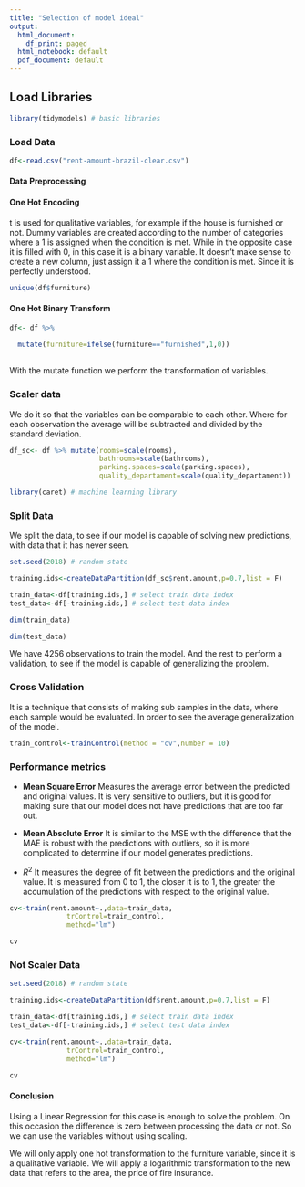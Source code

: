 ---
title: "Selection of model ideal"
output:
  html_document:
    df_print: paged
  html_notebook: default
  pdf_document: default
---

## **Load Libraries**

```{r message=FALSE, warning=FALSE}
library(tidymodels) # basic libraries
```


### **Load Data**


```{r}
df<-read.csv("rent-amount-brazil-clear.csv")
```


#### **Data Preprocessing**


#### **One Hot Encoding**




t is used for qualitative variables, for example if the house is furnished or not. Dummy variables are created according to the number of categories where a 1 is assigned when the condition is met. While in the opposite case it is filled with 0, in this case it is a binary variable. It doesn't make sense to create a new column, just assign it a 1 where the condition is met. Since it is perfectly understood.





```{r}
unique(df$furniture)
```

#### **One Hot Binary Transform**

```{r}
df<- df %>%
  
  mutate(furniture=ifelse(furniture=="furnished",1,0)) 
 
```




With the mutate function we perform the transformation of variables.






### **Scaler data**



We do it so that the variables can be comparable to each other. Where for each observation the average will be subtracted and divided by the standard deviation.


```{r}
df_sc<- df %>% mutate(rooms=scale(rooms),
                      bathrooms=scale(bathrooms),
                      parking.spaces=scale(parking.spaces),
                      quality_departament=scale(quality_departament))
```


```{r message=FALSE, warning=FALSE}
library(caret) # machine learning library
```

### **Split Data**



We split the data, to see if our model is capable of solving new predictions, with data that it has never seen.




```{r}
set.seed(2018) # random state

training.ids<-createDataPartition(df_sc$rent.amount,p=0.7,list = F)

train_data<-df[training.ids,] # select train data index
test_data<-df[-training.ids,] # select test data index
```


```{r}
dim(train_data)
```
```{r}
dim(test_data)
```




We have 4256 observations to train the model. And the rest to perform a validation, to see if the model is capable of generalizing the problem.



### **Cross Validation**



It is a technique that consists of making sub samples in the data, where each sample would be evaluated. In order to see the average generalization of the model.







```{r message=FALSE, warning=FALSE}
train_control<-trainControl(method = "cv",number = 10)
```

### **Performance metrics**



* **Mean Square Error**  Measures the average error between the predicted and original values. It is very sensitive to outliers, but it is good for making sure that our model does not have predictions that are too far out.



* **Mean Absolute Error** It is similar to the MSE with the difference that the MAE is robust with the predictions with outliers, so it is more complicated to determine if our model generates predictions.



* $R^2$ It measures the degree of fit between the predictions and the original value. It is measured from 0 to 1, the closer it is to 1, the greater the accumulation of the predictions with respect to the original value.




```{r}
cv<-train(rent.amount~.,data=train_data,
              trControl=train_control,
              method="lm")
```




```{r}
cv
```

### **Not Scaler Data**


```{r}
set.seed(2018) # random state

training.ids<-createDataPartition(df$rent.amount,p=0.7,list = F)

train_data<-df[training.ids,] # select train data index
test_data<-df[-training.ids,] # select test data index
```


```{r}
cv<-train(rent.amount~.,data=train_data,
              trControl=train_control,
              method="lm")
```


```{r}
cv
```


#### **Conclusion**



Using a Linear Regression for this case is enough to solve the problem. On this occasion the difference is zero between processing the data or not. So we can use the variables without using scaling.

We will only apply one hot transformation to the furniture variable, since it is a qualitative variable. We will apply a logarithmic transformation to the new data that refers to the area, the price of fire insurance.


